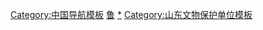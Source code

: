 {{Navbox
|name = 山东全国重点文物保护单位
|title = [[山东全国重点文物保护单位列表|山东省境内的全国重点文物保护单位]]
|titlestyle =
|image =
|style = text-align:left;
|groupstyle = text-align:center;
|state = {{{state<includeonly>|collapsed</includeonly>}}}
| listclass = hlist

|group1 = [[济南市]]
|list1 = 
* [[孝堂山郭氏墓石祠]]
* [[四门塔]]
* [[城子崖遗址]]
* [[灵岩寺 (长清)|灵岩寺]]
* [[千佛崖造像 (济南)|千佛崖造像]]（包括[[龙虎塔]]、[[九顶塔]]）
* [[西河遗址]]
* [[济北王墓|汉济北王墓群]]
* [[小荆山遗址]]
* [[东平陵故城]]
* [[洪家楼教堂|洪家楼天主教堂]]
* [[世界红卍字会济南母院旧址|万字会旧址]]
* [[嬴城遗址]]
* [[大辛庄遗址]]
* [[牟国故城遗址]]
* [[明德王墓地]]
* [[平阴永济桥]]
* [[翠屏山多佛塔]]
* [[莲花洞石窟造像|长清莲花洞石窟造像]]
* [[济南纬二路近现代建筑群]]
* [[胶济铁路济南车站旧址|原胶济铁路济南站近现代建筑群]]
* [[齐鲁大学|原齐鲁大学近现代建筑群]]
* [[济南泺口黄河铁路大桥]]
* [[莱芜战役指挥所旧址]]
* [[焦家遗址]]
* [[汶阳遗址]]
* [[刘台子遗址]]
* [[大佛寺石刻造像|老庄大佛寺石刻造像]]
* [[万竹园 (济南)|济南万竹园]]
* [[国民政府驻山东特派员办事处旧址|五三惨案遗址]]

|group2 = [[青岛市]]
|list2 = 
* [[天柱山摩崖石刻]]<sup>注1</sup>
* [[青岛德国建筑]]
* [[即墨故城遗址]]
* [[青岛八大关近代建筑]]
* [[东岳石遗址]]
* [[三里河遗址]]
* [[青岛啤酒博物馆|青岛啤酒厂早期建筑]]
* [[世界红卍字会青岛分会旧址|万字会旧址]]
* [[西皇姑庵遗址]]
* [[赵家庄遗址]]
* [[西沙埠遗址]]
* [[琅琊台遗址]]
* [[祓国都城遗址]]
* [[板桥镇遗址]]
* [[崂山道教建筑群]]
* [[大泽山石刻及智藏寺墓塔林]]
* [[青岛朝连岛灯塔]]

|group3 = [[淄博市]]
|list3 = * [[临淄齐国故城]]
* [[田齐王陵]]
* [[桐林遗址]]
* [[沂源人|沂源猿人遗址]]
* [[中国古车博物馆|后李遗址]]
* [[寨里窑址]]
* [[颜文姜祠]]
* [[蒲松龄故居|蒲松龄故宅]]
* [[西天寺造像]]
* [[史家遗址 (淄博)|史家遗址]]
* [[北沈遗址]]
* [[陈庄—唐口遗址]]
* [[磁村瓷窑址]]
* [[临淄墓群]]
* [[四世宫保坊]]
* [[青城文昌阁]]
* [[淄博矿业集团德日建筑群]]
* [[洄村古楼]]
* [[王渔洋故居]]

|group4 = [[枣庄市]]
|list4 = 
* [[薛城遗址]]
* [[北辛遗址]]
* [[偪阳故城]]
* [[中陈郝窑址]]
* [[台儿庄大战旧址]]
* [[建新遗址]]
* [[前掌大遗址]]
* [[龙泉塔]]
* [[岗上遗址]]
* [[华德中兴煤矿公司|中兴煤矿公司旧址]]

|group5 = [[东营市]]
|list5 = 
* [[广饶关帝庙大殿]]
* [[傅家遗址]]
* [[五村遗址]]
* [[南河崖盐业遗址群]]

|group6 = [[烟台市]]
|list6 = 
* [[蓬莱水城]]及[[蓬莱阁]]
* [[牟氏庄园]]
* [[云峰山摩崖石刻]]<sup>注1</sup>
* [[北庄遗址]]
* [[丁氏故宅]]
* [[烟台市博物馆|烟台福建会馆]]
* [[白石村遗址]]
* [[归城城址]]
* [[嘴子前墓群]]
* [[烟台山近代建筑群]]
* [[南王绪遗址]]
* [[照格庄遗址]]
* [[村里集城址]]及[[村里集墓群|墓群]]
* [[戚继光祠 (蓬莱)|戚继光祠堂]]及[[戚继光墓]]
* [[烟台东、西炮台|烟台西炮台]]
* [[猴矶岛灯塔]]
* [[张裕公司原址|张裕公司酒窖]]
* [[邱家庄遗址]]
* [[曲成故城址|曲城故城遗址]]
* [[恤养院旧址|牟平恤养院旧址]]
* [[武霖基督教圣会堂]]

|group7 = [[潍坊市]]
|list7 = 
* [[驼山石窟]]（含[[云门山石窟造像|云门山石窟及石刻]]）
* [[十笏园]]
* [[崔芬墓]]
* [[王尽美故居]]
* [[西朱封遗址]]
* [[双王城盐业遗址群]]
* [[魏家庄遗址]]
* [[丰台盐业遗址群]]
* [[杞国故城遗址]]
* [[青州龙兴寺遗址]]
* [[程家沟古墓]]
* [[安丘董家庄汉画像石墓]]
* [[衡王府石坊]]
* [[青州真教寺]]
* [[坊子德日建筑群]]
* [[呙宋台遗址]]
* [[高密故城遗址]]
* [[东镇庙|东镇庙大殿遗址]]
* [[乐道院|潍县西方侨民集中营旧址]]
* [[昌邑县抗日殉国烈士祠]]

|group8 = [[济宁市]]
|list8 = 
* [[武氏祠|嘉祥武氏墓群石刻]]
* [[曲阜孔庙]]及[[孔府]]
* [[曲阜鲁国故城]]
* [[孔林]]
* [[孟庙]]、[[孟府]]和[[孟林]]
* [[崇觉寺铁塔]]
* [[铁山、岗山摩崖石刻]]
* [[汉鲁王墓]]
* [[颜庙]]
* [[王因遗址]]
* [[贾柏遗址]]
* [[邾国故城]]
* [[萧王庄墓群]]
* [[明鲁王墓]]
* [[卞桥]]
* [[曾庙]]
* [[尼山孔庙]]和[[尼山书院|书院]]
* [[济宁东大寺]]
* [[野店遗址]]
* [[青堌堆遗址]]
* [[西夏侯遗址]]
* [[西吴寺遗址]]
* [[防山墓群]]
* [[孟母林墓群]]
* [[金口坝]]
* [[重兴塔]]
* [[太子灵踪塔]]
* [[兴隆塔]]
* [[伏羲庙 (微山)|伏羲庙]]
* [[光善寺塔]]
* [[曲阜周公庙|周公庙]]
* [[慈孝兼完坊]]
* [[青山寺 (嘉祥)|青山寺]]
* [[景灵宫碑]]
* [[兖州天主圣神主教座堂|兖州天主教堂]]
* [[卞国故城遗址]]
* [[少昊陵遗址|少昊陵]]及[[景灵宫遗址]]
* [[凫山羲皇庙遗址]]
* [[羊山战斗纪念地]]
* [[曲阜师范学院旧址|曲阜师范学校旧址]]

|group9 = [[泰安市]]
|list9 = 
* [[大汶口遗址]]
* [[冯玉祥墓]]
* [[岱庙]]
* [[泰山石刻]]
* [[白佛山|白佛山石窟造像]]
* [[泰山古建筑群]]
* [[宁阳颜子庙和颜林]]
* [[大汶口古石桥]]
* [[棘梁山石刻]]
* [[萧大亨墓地石刻]]
* [[徂徕山抗日武装起义旧址]]
* [[洪顶山摩崖]]
* [[陶山朝阳洞石刻造像]]

|group10 = [[威海市]]
|list10 = 
* [[中国甲午战争博物馆|刘公岛甲午战争纪念地]]
* [[圣经山摩崖]]
* [[留村石墓群]]
* [[威海英式建筑]]
* [[赵疃地雷战遗址]]

|group11 = [[日照市]]
|list11 = 
* [[丹土遗址]]
* [[两城镇遗址]]
* [[尧王城遗址]]
* [[东海峪遗址]]
* [[大朱家村遗址]]
* [[杭头遗址]]

|group12 = [[临沂市]]
|list12 = 
* [[八路军一一五师司令部旧址]]
* [[北寨墓群]]
* [[郯国故城]]
* [[洗砚池晋墓]]
* [[北沟头遗址]]
* [[小谷城故城遗址]]
* [[鄫国故城遗址]]
* [[南武城故城遗址]]
* [[费县故城遗址]]
* [[皇圣卿阙]]、[[功曹阙]]
* [[新四军军部暨华东军区、华东野战军诞生地旧址]]
* [[纪王崮墓群]]
* [[临沂大青山突围战遗址]]

|group13 = [[德州市]]
|list13 = * [[苏禄王墓]]

|group14 = [[聊城市]]
|list14 = 
* [[光岳楼]]
* [[聊城山陕会馆]]
* [[曹植墓]]
* [[景阳岗遗址]]
* [[临清运河钞关]]
* [[教场铺遗址]]
* [[韩氏家族墓地]]
* [[隆兴寺铁塔]]
* [[尚庄遗址]]
* [[萧城遗址]]
* [[土桥闸遗址]]
* [[兴国寺塔 (高唐)|兴国寺塔]]

|group15 = [[滨州市]]
|list15 = 
* [[魏氏庄园]]
* [[丁公遗址]]
* [[龙华寺遗址]]
* [[杨家盐业遗址群]]
* [[丈八佛]]

|group16 = [[菏泽市]]
|list16 = 
* [[安邱堌堆遗址]]
* [[昌邑故城址]]
* [[定陶王墓地]]（王陵）
* [[永丰塔 (山东)|永丰塔]]
* [[巨野文庙|巨野文庙大成殿]]
* [[百寿坊]]及[[百狮坊]]
* [[十里铺北堌堆遗址]]
* [[梁堌堆遗址]]
* [[金山汉墓群]]
* [[卧化塔]]
* [[观音寺塔 (菏泽)|郓城观音寺塔]]

|group17 = 跨省市区
|list17 = 
* [[齐长城|齐长城遗址]]（[[山东省长城列表|列表]]）
* [[大运河]]

|belowstyle = text-align: left;
|below = 
<small>注1：[[云峰山摩崖石刻]]与[[天柱山摩崖石刻]]在全国重点文物保护单位名录中同属于“云峰山、天柱山摩崖石刻”，编号3-4-170-7</small></br>
参见：'''[[山东省文物保护单位]]'''{{中华人民共和国各省级行政区模板索引|全国重点文物保护单位|仅内地=yes|仅省名=yes}}
}}<noinclude>
[[Category:中国导航模板]]
[[Category:全国重点文物保护单位模板|鲁]]
[[Category:山东全国重点文物保护单位|*]]
[[Category:山东文物保护单位模板]]
</noinclude>